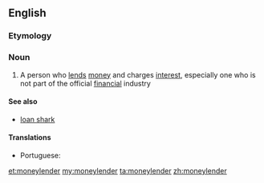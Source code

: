 ==English==

===Etymology===
{{compound|money|lender}}

===Noun===
{{en-noun}}

# A person who [[lend]]s [[money]] and charges [[interest]], especially one who is not part of the official [[financial]] industry

====See also====
* [[loan shark]]

====Translations====
{{trans-top|person who lends money}}
* Portuguese: {{t+|pt|agiota|c}}
{{trans-mid}}
{{trans-bottom}}

[[et:moneylender]]
[[my:moneylender]]
[[ta:moneylender]]
[[zh:moneylender]]